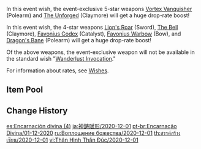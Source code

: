 {{Wish
|name              = Epitome Invocation 2020-12-01
|image             = Epitome Invocation 2020-12-01.png
|type              = Weapon Event
|duration          = event
|time_start        = 2020-12-01 18:00:00
|time_end          = 2020-12-22 14:59:59
|link              = https://genshin.hoyoverse.com/en/news/detail/7000
|preceding         = Epitome Invocation/2020-11-11
|succeeding        = Epitome Invocation/2020-12-23
|alongside         = Gentry of Hermitage/2020-12-01
}}
In this event wish, the event-exclusive 5-star weapons [[Vortex Vanquisher]] (Polearm) and [[The Unforged]] (Claymore) will get a huge drop-rate boost!

In this event wish, the 4-star weapons [[Lion's Roar]] (Sword), [[The Bell]] (Claymore), [[Favonius Codex]] (Catalyst), [[Favonius Warbow]] (Bow), and [[Dragon's Bane]] (Polearm) will get a huge drop-rate boost!

Of the above weapons, the event-exclusive weapon will not be available in the standard wish "[[Wanderlust Invocation]]."

For information about rates, see [[Wishes]].

==Item Pool==
{{Wish Pool
|^Vortex Vanquisher
|^The Unforged
|^Lion's Roar
|^The Bell
|^Favonius Codex
|^Favonius Warbow
|^Dragon's Bane
|Amos' Bow
|Aquila Favonia
|Lost Prayer to the Sacred Winds
|Primordial Jade Winged-Spear
|Skyward Atlas
|Skyward Blade
|Skyward Harp
|Skyward Pride
|Skyward Spine
|Wolf's Gravestone
|Barbara
|Beidou
|Bennett
|Chongyun
|Fischl
|Ningguang
|Noelle
|Razor
|Sucrose
|Xiangling
|Xingqiu
|Eye of Perception
|Favonius Greatsword
|Favonius Lance
|Favonius Sword
|Rainslasher
|Rust
|Sacrificial Bow
|Sacrificial Fragments
|Sacrificial Greatsword
|Sacrificial Sword
|The Flute
|The Stringless
|The Widsith
|Black Tassel
|Bloodtainted Greatsword
|Cool Steel
|Debate Club
|Emerald Orb
|Ferrous Shadow
|Harbinger of Dawn
|Magic Guide
|Raven Bow
|Sharpshooter's Oath
|Skyrider Sword
|Slingshot
|Thrilling Tales of Dragon Slayers
}}

==Change History==
{{Change History|1.1}}

[[es:Encarnación divina (4)]]
[[ja:神鋳賦形/2020-12-01]]
[[pt-br:Encarnação Divina/01-12-2020]]
[[ru:Воплощение божества/2020-12-01]]
[[th:สรรค์สร้างเซียน/2020-12-01]]
[[vi:Thân Hình Thần Đúc/2020-12-01]]